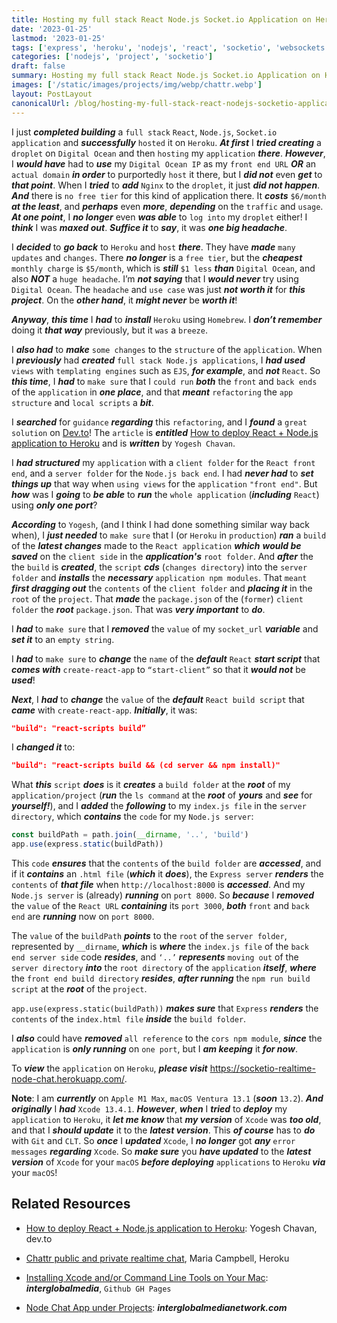 ```yaml
---
title: Hosting my full stack React Node.js Socket.io Application on Heroku
date: '2023-01-25'
lastmod: '2023-01-25'
tags: ['express', 'heroku', 'nodejs', 'react', 'socketio', 'websockets']
categories: ['nodejs', 'project', 'socketio']
draft: false
summary: Hosting my full stack React Node.js Socket.io Application on Heroku.
images: ['/static/images/projects/img/webp/chattr.webp']
layout: PostLayout
canonicalUrl: /blog/hosting-my-full-stack-react-nodejs-socketio-application-on-heroku
---
```


<Interglobalmedia
	src="/static/images/projects/img/webp/chattr.webp"
	author="Maria D. Campbell"
	alt="Chattr Node.js socket.io app"
	srcUrl="/static/images/projects/img/webp/chattr.webp"
	authorUrl="/about"
/>

I just **_completed building_** a `full stack` `React`, `Node.js`, `Socket.io`
`application` and **_successfully_** `hosted` it on `Heroku`. **_At first_** I
**_tried creating_** a `droplet` on `Digital Ocean` and then `hosting` my
`application` **_there_**. **_However_**, I **_would have_** had to **_use_** my
`Digital Ocean IP` as my `front end URL` **_OR_** an `actual domain` **_in
order_** to purportedly `host` it there, but I **_did not_** even **_get_** to
**_that point_**. When I **_tried_** to **_add_** `Nginx` to the `droplet`, it
just **_did not happen_**. **_And_** there is `no free tier` for this kind of
application there. It **_costs_** `$6/month` **_at the least_**, and
**_perhaps_** even **_more_**, **_depending_** on the `traffic` and `usage`.
**_At one point_**, I **_no longer_** even **_was able_** to `log into` my
`droplet` either! I **_think_** I was **_maxed out_**. **_Suffice it_** to
**_say_**, it was **_one big headache_**.

I **_decided_** to **_go back_** to `Heroku` and `host` **_there_**. They have
**_made_** `many updates` and `changes`. There **_no longer_** is a `free tier`,
but the **_cheapest_** `monthly charge` is `$5/month`, which is **_still_**
`$1 less` **_than_** `Digital Ocean`, and also **_NOT_** a `huge headache`. I’m
**_not saying_** that I **_would never_** try using `Digital Ocean`. The
`headache` and `use case` was just **_not worth it_** for **_this project_**. On
the **_other hand_**, it **_might never_** be **_worth it_**!

**_Anyway_**, **_this time_** I **_had_** to **_install_** `Heroku` using
`Homebrew`. I **_don’t remember_** doing it **_that way_** previously, but it
`was` a `breeze`.

I **_also had_** to **_make_** `some changes` to the `structure` of the
`application`. When I **_previously_** had **_created_**
`full stack Node.js applications`, I **_had used_** `views` with
`templating engines` such as `EJS`, **_for example_**, and **_not_** `React`. So
**_this time_**, I **_had_** to `make sure` that I `could run` **_both_** the
`front` and `back ends` of the `application` in **_one place_**, and that
**_meant_** `refactoring` the `app structure` and `local scripts` a **_bit_**.

I **_searched_** for `guidance` **_regarding_** this `refactoring`, and I
**_found_** a `great solution` on [Dev.to](https://dev.to/)! The `article` is
**_entitled_**
[How to deploy React + Node.js application to Heroku](https://dev.to/myogeshchavan97/how-to-deploy-react-node-js-application-to-heroku-4jb4)
and is **_written_** by `Yogesh Chavan`.

I **_had structured_** my `application` with a `client folder` for the
`React front end`, and a `server folder` for the `Node.js back end`. I had
**_never had_** to **_set things up_** that way when `using views` for the
`application` `"front end"`. But **_how_** was I **_going_** to **_be able_** to
**_run_** the `whole application` (**_including_** `React`) using **_only one
port_**?

**_According_** to `Yogesh`, (and I think I had done something similar way back
when), I **_just needed_** to `make sure` that I (or `Heroku` in `production`)
**_ran_** a `build` of the **_latest changes_** made to the `React application`
**_which_** **_would be saved_** on the `client side` in the **_application's_**
`root folder`. And **_after_** the the `build` is **_created_**, the `script`
**_cds_** (`changes directory`) into the `server folder` and **_installs_** the
**_necessary_** `application npm modules`. That `meant` **_first dragging out_**
the `contents` of the `client folder` and **_placing it_** in the `root` of the
`project`. That **_made_** the `package.json` of the (`former`) `client folder`
the **_root_** `package.json`. That was **_very important_** to **_do_**.

I **_had_** to `make sure` that I **_removed_** the `value` of my `socket_url`
**_variable_** and **_set it_** to an `empty string`.

I **_had_** to `make sure` to **_change_** the `name` of the **_default_**
`React` **_start script_** that **_comes with_** `create-react-app` to
`“start-client”` so that it **_would not_** be **_used_**!

**_Next_**, I **_had_** to **_change_** the `value` of the **_default_**
`React build script` that **_came_** with `create-react-app`. **_Initially_**,
it was:

```json
"build": "react-scripts build”
```

I **_changed it_** to:

```json
"build": "react-scripts build && (cd server && npm install)"
```

What **_this_** `script` **_does_** is it **_creates_** a `build folder` at the
**_root_** of my `application/project` (**_run_** the `ls command` at the
**_root_** of **_yours_** and **_see_** for **_yourself!_**), and I **_added_**
the **_following_** to my `index.js file` in the `server directory`, which
**_contains_** the `code` for my `Node.js server`:

```js
const buildPath = path.join(__dirname, '..', 'build')
app.use(express.static(buildPath))
```

This `code` **_ensures_** that the `contents` of the `build folder` are
**_accessed_**, and if it **_contains_** an `.html file` (**_which_** it
**_does_**), the `Express server` **_renders_** the `contents` of **_that
file_** when `http://localhost:8000` is **_accessed_**. And my `Node.js server`
is (already) **_running_** on `port 8000`. So **_because_** I **_removed_** the
`value` of the `React URL` **_containing_** its `port 3000`, **_both_** `front`
and `back end` are **_running_** now on `port 8000`.

The `value` of the `buildPath` **_points_** to the `root` of the
`server folder`, represented by `__dirname`, **_which_** is **_where_** the
`index.js file` of the `back end server side` code **_resides_**, and `‘..’`
**_represents_** `moving out` of the `server directory` **_into_** the
`root directory` of the `application` **_itself_**, **_where_** the
`front end build directory` **_resides_**, **_after running_** the
`npm run build script` at the **_root_** of the `project`.

`app.use(express.static(buildPath))` **_makes sure_** that `Express`
**_renders_** the `contents` of the `index.html file` **_inside_** the
`build folder`.

I **_also_** could have **_removed_** `all reference` to the `cors npm module`,
**_since_** the `application` is **_only running_** on `one port`, but I **_am
keeping_** it **_for now_**.

To **_view_** the `application` on `Heroku`, **_please visit_**
https://socketio-realtime-node-chat.herokuapp.com/.

**Note**: I am **_currently_** on `Apple M1 Max`, `macOS Ventura 13.1`
(**_soon_** `13.2`). **_And originally_** I **_had_** `Xcode 13.4.1`.
**_However_**, **_when_** I **_tried_** to **_deploy_** my `application` to
`Heroku`, it **_let me know_** that **_my version_** of `Xcode` was **_too
old_**, and that I **_should update_** it to the **_latest version_**. This
**_of course_** has to **_do_** with `Git` and `CLT`. So **_once_** I
**_updated_** `Xcode`, I **_no longer_** got **_any_** `error messages`
**_regarding_** `Xcode`. So **_make sure_** you **_have updated_** to the
**_latest version_** of `Xcode` for your `macOS` **_before deploying_**
`applications` to `Heroku` **_via_** your `macOS`!

## Related Resources

-   [How to deploy React + Node.js application to Heroku](https://dev.to/myogeshchavan97/how-to-deploy-react-node-js-application-to-heroku-4jb4):
    Yogesh Chavan, dev.to

-   [Chattr public and private realtime chat](https://socketio-realtime-node-chat.herokuapp.com/),
    Maria Campbell, Heroku

-   [Installing Xcode and/or Command Line Tools on Your Mac](https://interglobalmedia.github.io/adding-xcode-command-line-tools/#/):
    **_interglobalmedia_**, `Github GH Pages`

-   [Node Chat App under Projects](https://www.interglobalmedianetwork.com/blog/projects/node-chat-app):
    **_interglobalmedianetwork.com_**
